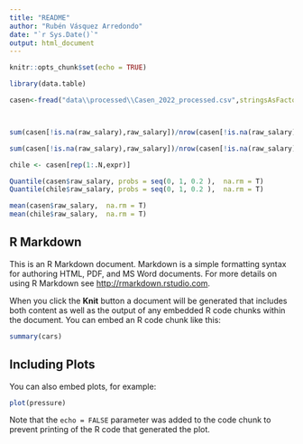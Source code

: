 ```yaml
---
title: "README"
author: "Rubén Vásquez Arredondo"
date: "`r Sys.Date()`"
output: html_document
---
```


```r
knitr::opts_chunk$set(echo = TRUE)

library(data.table)

casen<-fread("data\\processed\\Casen_2022_processed.csv",stringsAsFactors = T)



sum(casen[!is.na(raw_salary),raw_salary])/nrow(casen[!is.na(raw_salary),])

sum(casen[!is.na(raw_salary),raw_salary])/nrow(casen[!is.na(raw_salary),])

chile <- casen[rep(1:.N,expr)]

Quantile(casen$raw_salary, probs = seq(0, 1, 0.2 ),  na.rm = T)
Quantile(chile$raw_salary, probs = seq(0, 1, 0.2 ),  na.rm = T)

mean(casen$raw_salary,  na.rm = T)
mean(chile$raw_salary,  na.rm = T)

```

## R Markdown

This is an R Markdown document. Markdown is a simple formatting syntax for authoring HTML, PDF, and MS Word documents. For more details on using R Markdown see <http://rmarkdown.rstudio.com>.

When you click the **Knit** button a document will be generated that includes both content as well as the output of any embedded R code chunks within the document. You can embed an R code chunk like this:

```r
summary(cars)
```

## Including Plots

You can also embed plots, for example:

```r
plot(pressure)
```

Note that the `echo = FALSE` parameter was added to the code chunk to prevent printing of the R code that generated the plot.
